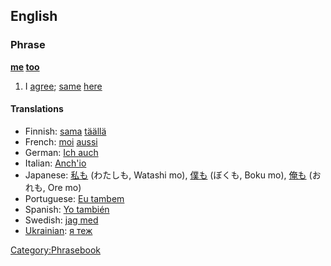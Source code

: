 ==English==
===Phrase===
'''[[me]] [[too]]'''

# I [[agree]]; [[same]] [[here]]

====Translations====
*Finnish: [[sama]] [[täällä]]
*French: [[moi]] [[aussi]]
*German: [[Ich auch]]
*Italian: [[Anch'io]]
*Japanese: [[私も]] (わたしも, Watashi mo), [[僕も]] (ぼくも, Boku mo), [[俺も]] (おれも, Ore mo)
*Portuguese: [[Eu tambem]]
*Spanish: [[Yo también]]
*Swedish: [[jag med]]
*[[Ukrainian]]: [[я теж]]

[[Category:Phrasebook]]